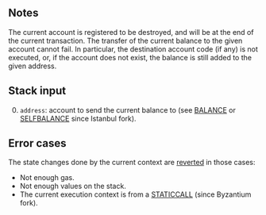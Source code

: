 ## Notes

The current account is registered to be destroyed, and will be at the end of the current transaction. The transfer of the current balance to the given account cannot fail. In particular, the destination account code (if any) is not executed, or, if the account does not exist, the balance is still added to the given address.

## Stack input

0. `address`: account to send the current balance to (see [BALANCE](/#31) or [SELFBALANCE](/#47) since Istanbul fork).

## Error cases

The state changes done by the current context are [reverted](#FD) in those cases:
- Not enough gas.
- Not enough values on the stack.
- The current execution context is from a [STATICCALL](/#FA) (since Byzantium fork).
